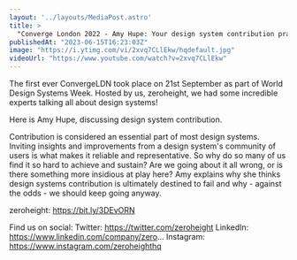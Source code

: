 ```yaml
---
layout: '../layouts/MediaPost.astro'
title: >
  "Converge London 2022 - Amy Hupe: Your design system contribution practice is doomed to fail"
publishedAt: "2023-06-15T16:23:03Z"
image: "https://i.ytimg.com/vi/2xvq7CLlEkw/hqdefault.jpg"
videoUrl: "https://www.youtube.com/watch?v=2xvq7CLlEkw"
---
```

The first ever ConvergeLDN took place on 21st September as part of World Design Systems Week. Hosted by us, zeroheight, we had some incredible experts talking all about design systems! 

Here is Amy Hupe, discussing design system contribution. 

Contribution is considered an essential part of most design systems. Inviting insights and improvements from a design system's community of users is what makes it reliable and representative. So why do so many of us find it so hard to achieve and sustain? Are we going about it all wrong, or is there something more insidious at play here? Amy explains why she thinks design systems contribution is ultimately destined to fail and why - against the odds - we should keep going anyway.

zeroheight: https://bit.ly/3DEvORN

Find us on social:
Twitter: https://twitter.com/zeroheight
LinkedIn: https://www.linkedin.com/company/zero...
Instagram: https://www.instagram.com/zeroheighthq
